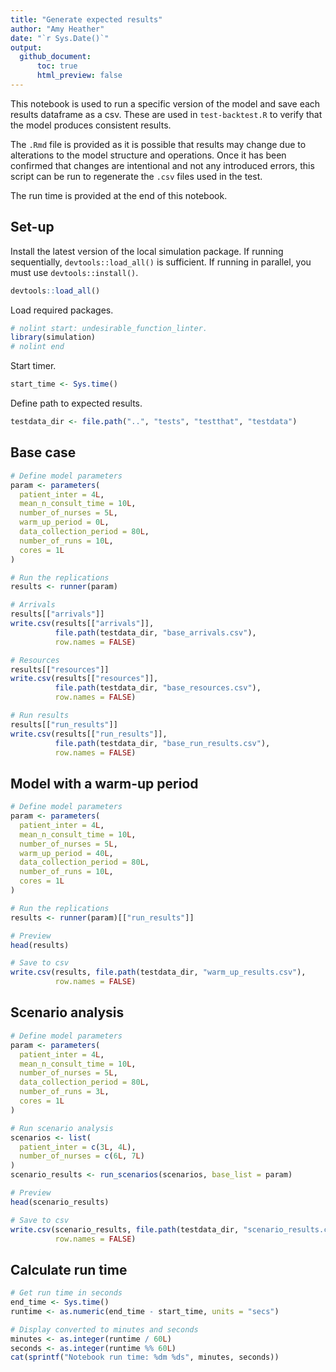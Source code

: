 ```yaml
---
title: "Generate expected results"
author: "Amy Heather"
date: "`r Sys.Date()`"
output:
  github_document:
      toc: true
      html_preview: false
---
```


This notebook is used to run a specific version of the model and save each results dataframe as a csv. These are used in `test-backtest.R` to verify that the model produces consistent results.

The `.Rmd` file is provided as it is possible that results may change due to alterations to the model structure and operations. Once it has been confirmed that changes are intentional and not any introduced errors, this script can be run to regenerate the `.csv` files used in the test.

The run time is provided at the end of this notebook.

## Set-up

Install the latest version of the local simulation package. If running sequentially, `devtools::load_all()` is sufficient. If running in parallel, you must use `devtools::install()`.

```r
devtools::load_all()
```

Load required packages.

```r
# nolint start: undesirable_function_linter.
library(simulation)
# nolint end
```

Start timer.

```r
start_time <- Sys.time()
```

Define path to expected results.

```r
testdata_dir <- file.path("..", "tests", "testthat", "testdata")
```

## Base case

```r
# Define model parameters
param <- parameters(
  patient_inter = 4L,
  mean_n_consult_time = 10L,
  number_of_nurses = 5L,
  warm_up_period = 0L,
  data_collection_period = 80L,
  number_of_runs = 10L,
  cores = 1L
)

# Run the replications
results <- runner(param)

# Arrivals
results[["arrivals"]]
write.csv(results[["arrivals"]],
          file.path(testdata_dir, "base_arrivals.csv"),
          row.names = FALSE)

# Resources
results[["resources"]]
write.csv(results[["resources"]],
          file.path(testdata_dir, "base_resources.csv"),
          row.names = FALSE)

# Run results
results[["run_results"]]
write.csv(results[["run_results"]],
          file.path(testdata_dir, "base_run_results.csv"),
          row.names = FALSE)
```

## Model with a warm-up period

```r
# Define model parameters
param <- parameters(
  patient_inter = 4L,
  mean_n_consult_time = 10L,
  number_of_nurses = 5L,
  warm_up_period = 40L,
  data_collection_period = 80L,
  number_of_runs = 10L,
  cores = 1L
)

# Run the replications
results <- runner(param)[["run_results"]]

# Preview
head(results)

# Save to csv
write.csv(results, file.path(testdata_dir, "warm_up_results.csv"),
          row.names = FALSE)
```

## Scenario analysis

```r
# Define model parameters
param <- parameters(
  patient_inter = 4L,
  mean_n_consult_time = 10L,
  number_of_nurses = 5L,
  data_collection_period = 80L,
  number_of_runs = 3L,
  cores = 1L
)

# Run scenario analysis
scenarios <- list(
  patient_inter = c(3L, 4L),
  number_of_nurses = c(6L, 7L)
)
scenario_results <- run_scenarios(scenarios, base_list = param)

# Preview
head(scenario_results)

# Save to csv
write.csv(scenario_results, file.path(testdata_dir, "scenario_results.csv"),
          row.names = FALSE)
```

## Calculate run time

```r
# Get run time in seconds
end_time <- Sys.time()
runtime <- as.numeric(end_time - start_time, units = "secs")

# Display converted to minutes and seconds
minutes <- as.integer(runtime / 60L)
seconds <- as.integer(runtime %% 60L)
cat(sprintf("Notebook run time: %dm %ds", minutes, seconds))
```
